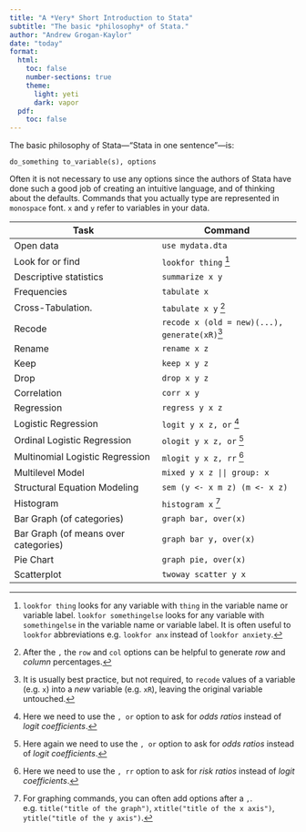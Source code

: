 ```yaml
---
title: "A *Very* Short Introduction to Stata"
subtitle: "The basic *philosophy* of Stata."
author: "Andrew Grogan-Kaylor"
date: "today"
format:
  html:
    toc: false
    number-sections: true
    theme:
      light: yeti
      dark: vapor
  pdf:
    toc: false
---
```


The basic philosophy of Stata---"Stata in one sentence"---is: 

`do_something to_variable(s), options`

Often it is not necessary to use any options since the authors of Stata have done such a good job of creating an intuitive language, and of thinking about the defaults. Commands that you actually type are represented in `monospace` font. `x` and `y` refer to variables in your data.

| Task                            | Command                       | 
|---------------------------------|-------------------------------|
| Open data                       | `use mydata.dta`              |
| Look for or find                | `lookfor thing` [^lookfor]    |
| Descriptive statistics          | `summarize x y`               |
| Frequencies                     | `tabulate x`                  |
| Cross-Tabulation.               | `tabulate x y` [^rowcol]      |
| Recode                          | `recode x (old = new)(...), generate(xR)`[^recode] |
| Rename                          | `rename x z`                  |
| Keep                            | `keep x y z`                  |
| Drop                            | `drop x y z`                  |
| Correlation                     | `corr x y`                    |
| Regression                      | `regress y x z`               |
| Logistic Regression             | `logit y x z, or` [^logit]    |
| Ordinal Logistic Regression     | `ologit y x z, or` [^ologit]  |
| Multinomial Logistic Regression | `mlogit y x z, rr` [^mlogit]  |
| Multilevel Model                | `mixed y x z || group: x`     |
| Structural Equation Modeling    | `sem (y <- x m z) (m <- x z)` |
| Histogram                       | `histogram x` [^graph]        |
| Bar Graph (of categories)       | `graph bar, over(x)`          |
| Bar Graph (of means over categories) | `graph bar y, over(x)`   |
| Pie Chart                       | `graph pie, over(x)`          |
| Scatterplot                     | `twoway scatter y x`          |

[^lookfor]: `lookfor thing` looks for any variable with `thing` in the variable name or variable label. `lookfor somethingelse` looks for any variable with `somethingelse` in the variable name or variable label. It is often useful to `lookfor` abbreviations e.g. `lookfor anx` instead of `lookfor anxiety`.
[^rowcol]: After the `,` the `row` and `col` options can be helpful to generate *row* and *column* percentages.
[^recode]: It is usually best practice, but not required, to `recode` values of a variable (e.g. `x`) into a *new* variable (e.g. `xR`), leaving the original variable untouched. 
[^logit]: Here we need to use the `, or` option to ask for *odds ratios* instead of *logit coefficients*.
[^ologit]: Here again we need to use the `, or` option to ask for *odds ratios* instead of *logit coefficients*.
[^mlogit]: Here we need to use the `, rr` option to ask for *risk ratios* instead of *logit coefficients*.
[^graph]: For graphing commands, you can often add options after a `,`. e.g. `title("title of the graph")`, `xtitle("title of the x axis")`, `ytitle("title of the y axis")`.



